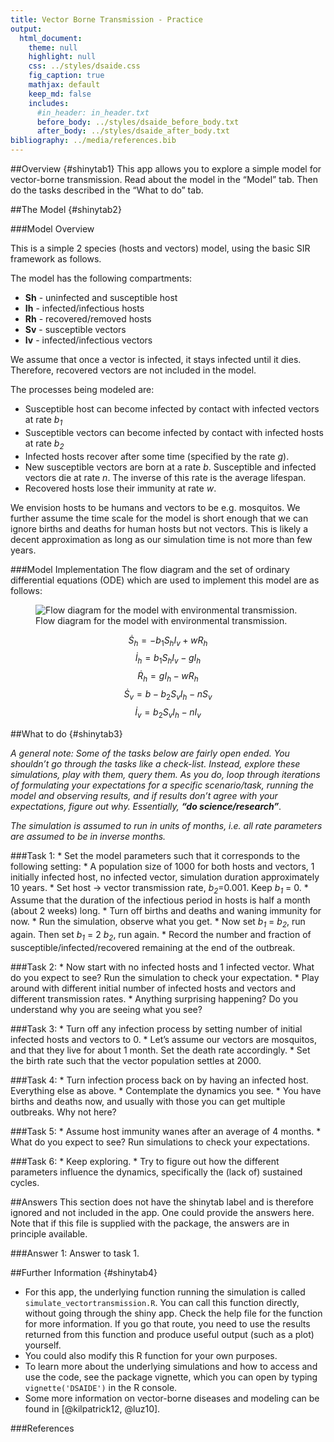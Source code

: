 ```yaml
---
title: Vector Borne Transmission - Practice
output:
  html_document:
    theme: null
    highlight: null
    css: ../styles/dsaide.css
    fig_caption: true
    mathjax: default 
    keep_md: false
    includes:
      #in_header: in_header.txt
      before_body: ../styles/dsaide_before_body.txt
      after_body: ../styles/dsaide_after_body.txt 
bibliography: ../media/references.bib
---
```


##Overview {#shinytab1}
This app allows you to explore a simple model for vector-borne transmission. Read about the model in the "Model" tab. Then do the tasks described in the "What to do" tab.


##The Model {#shinytab2}

###Model Overview

This is a simple 2 species (hosts and vectors) model, using the basic SIR framework as follows.

The model has the following compartments:  

* **Sh** - uninfected and susceptible host 
* **Ih** - infected/infectious hosts
* **Rh** - recovered/removed hosts
* **Sv** - susceptible vectors
* **Iv** - infected/infectious vectors

We assume that once a vector is infected, it stays infected until it dies. Therefore, recovered vectors are not included in the model.


The processes being modeled are:

* Susceptible host can become infected by contact with infected vectors at rate _b~1~_ 
* Susceptible vectors can become infected by contact with infected hosts at rate _b~2~_ 
* Infected hosts recover after some time (specified by the rate _g_). 
* New susceptible vectors are born at a rate _b_. Susceptible and infected vectors die at rate _n_. The inverse of this rate is the average lifespan. 
* Recovered hosts lose their immunity at rate _w_.

We envision hosts to be humans and vectors to be e.g. mosquitos. We further assume the time scale for the model is short enough that we can ignore births and deaths for human hosts but not vectors. This is likely a decent approximation as long as our simulation time is not more than few years.


###Model Implementation
The flow diagram and the set of ordinary differential equations (ODE) which are used to implement this model are as follows:

![Flow diagram for the model with environmental transmission.](../media/vectorbornemodel.png)


$$\dot S_h = - b_1 S_h I_v + w R_h$$ 
$$\dot I_h = b_1 S_h I_v  - g I_h$$ 
$$\dot R_h = g I_h - w R_h$$
$$\dot S_v =b - b_2 S_v I_h - n S_v$$ 
$$\dot I_v = b_2 S_v I_h  - n I_v$$ 



##What to do {#shinytab3}

_A general note: Some of the tasks below are fairly open ended. You shouldn't go through the tasks like a check-list. Instead, explore these simulations, play with them, query them. As you do, loop through iterations of formulating your expectations for a specific scenario/task, running the model and observing results, and if results don't agree with your expectations, figure out why. Essentially, **"do science/research"**._ 

_The simulation is assumed to run in units of months, i.e. all rate parameters are assumed to be in inverse months._

###Task 1: 
* Set the model parameters such that it corresponds to the following setting: 
    * A population size of 1000 for both hosts and vectors, 1 initially infected host, no infected vector, simulation duration approximately 10 years.
    * Set host -> vector transmission rate, _b~2~_=0.001. Keep _b~1~_ = 0.
    * Assume that the duration of the infectious period in hosts is half a month (about 2 weeks) long. 
    * Turn off births and deaths and waning immunity for now.
* Run the simulation, observe what you get. 
* Now set _b~1~_ = _b~2~_, run again. Then set _b~1~_ = 2 _b~2~_, run again.
* Record the number and fraction of susceptible/infected/recovered remaining at the end of the outbreak.    

###Task 2: 
* Now start with no infected hosts and 1 infected vector. What do you expect to see? Run the simulation to check your expectation.
* Play around with different initial number of infected hosts and vectors and different transmission rates.
* Anything surprising happening? Do you understand why you are seeing what you see?

###Task 3: 
* Turn off any infection process by setting number of initial infected hosts and vectors to 0. 
* Let's assume our vectors are mosquitos, and that they live for about 1 month. Set the death rate accordingly.
* Set the birth rate such that the vector population settles at 2000.

###Task 4: 
* Turn infection process back on by having an infected host. Everything else as above.
* Contemplate the dynamics you see. 
* You have births and deaths now, and usually with those you can get multiple outbreaks. Why not here?

###Task 5: 
* Assume host immunity wanes after an average of 4 months. 
* What do you expect to see? Run simulations to check your expectations.

###Task 6: 
* Keep exploring. 
* Try to figure out how the different parameters influence the dynamics, specifically the (lack of) sustained cycles.


##Answers 
This section does not have the shinytab label and is therefore ignored and not included in the app. One could provide the answers here. Note that if this file is supplied with the package, the answers are in principle available.

###Answer 1: 
Answer to task 1.


##Further Information {#shinytab4}

* For this app, the underlying function running the simulation is called `simulate_vectortransmission.R`. You can call this function directly, without going through the shiny app. Check the help file for the function for more information. If you go that route, you need to use the results returned from this function and produce useful output (such as a plot) yourself. 
* You could also modify this R function for your own purposes.
* To learn more about the underlying simulations and how to access and use the code, see the package vignette, which you can open by typing `vignette('DSAIDE')` in the R console.
* Some more information on vector-borne diseases and modeling can be found in [@kilpatrick12, @luz10].


###References

